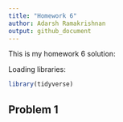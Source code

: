 ```yaml
---
title: "Homework 6"
author: Adarsh Ramakrishnan
output: github_document
---
```


This is my homework 6 solution:


Loading libraries:

```r
library(tidyverse)
```


## Problem 1

